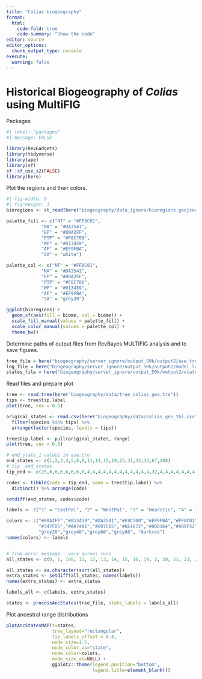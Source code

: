 ```yaml
---
title: "Colias biogeography"
format: 
  html:
    code-fold: true
    code-summary: "Show the code"
editor: source
editor_options: 
  chunk_output_type: console
execute:
  warning: false
---
```


# Historical Biogeography of *Colias* using MultiFIG

Packages

```r
#| label: "packages"
#| message: FALSE

library(RevGadgets)
library(tidyverse)
library(ape)
library(sf)
sf::sf_use_s2(FALSE)
library(here)
```

Plot the regions and their colors.

```r
#| fig-width: 9
#| fig-height: 3
bioregions <- st_read(here("biogeography/data_ignore/bioregions.geojson"))

palette_fill <- c("NT" = "#FF8C01",
             "NA" = "#DA3541",
             "EP" = "#00A2FF",
             "PTP" = "#F8C700",
             "WP" = "#013459",
             "AF" = "#EF9FBA",
             "SA" = "white")

palette_col <- c("NT" = "#FF8C01",
             "NA" = "#DA3541",
             "EP" = "#00A2FF",
             "PTP" = "#F8C700",
             "WP" = "#013459",
             "AF" = "#EF9FBA",
             "SA" = "grey30")

ggplot(bioregions) +
  geom_sf(aes(fill = biome, col = biome)) +
  scale_fill_manual(values = palette_fill) +
  scale_color_manual(values = palette_col) +
  theme_bw()
```


Determine paths of output files from RevBayes MULTIFIG analysis and to save figures.

```r
tree_file = here("biogeography/server_ignore/output_50k/output2/ase.tre")
log_file = here("biogeography/server_ignore/output_50k/output2/model.log")
states_file = here("biogeography/server_ignore/output_50k/output2/states.png")
```

Read files and prepare plot

```r
tree <- read.tree(here("biogeography/data/tree_colias_geo.tre"))
tips <- tree$tip.label
plot(tree, cex = 0.5)

original_states <- read.csv(here("biogeography/data/colias_geo_tbl.csv")) %>% 
  filter(species %in% tips) %>% 
  arrange(factor(species, levels = tips))

tree$tip.label <- pull(original_states, range)
plot(tree, cex = 0.5)

# end_state_1 values in ase.tre
end_states <- c(1,2,3,4,5,6,9,11,14,15,19,25,31,32,34,67,108)
# tip _end_states
tip_end <- c(25,6,6,6,6,6,6,6,4,4,4,4,4,4,4,4,4,4,4,4,32,4,4,4,4,4,4,4,4,4,4,4,4,2,2,2,2,2,34,4,5,2,32,34,15,9,2,1,4,1,3,11,31,31,11,3,3,3,31,3,3,3,3,3,3,3,3)

codes <- tibble(code = tip_end, name = tree$tip.label) %>% 
  distinct() %>% arrange(code)

setdiff(end_states, codes$code)

labels <- c("1" = "EastPal", "2" = "WestPal", "3" = "Nearctic", "4" = "PTHighlands", "5" = "Africa", "6" = "NeoTrop", "9" = "LowPal", "11" = "NA+Asia", "15" = "WP+PTH", "31" = "Arctic", "32" = "EastAsia", "34" = "Palearctic", "14" = "EP+PTH?", "19" = "Pal+Afr?", "67" = "NorHem?", "108" = "All?", "25" = "Americas")

colors <- c("#00A2FF","#013459","#DA3541","#F8C700","#EF9FBA","#FF8C01",
            "#347FD5","#AA74A1","#097C65","#6E4672","#00D164","#009F52",
            "grey20","grey40","grey60","grey80", "darkred")
names(colors) <- labels


# from error message - vary across runs
all_states <- c(0, 1, 108, 11, 12, 13, 14, 15, 16, 19, 2, 20, 21, 23, 24, 25, 26, 27, 3, 31, 32, 34, 4, 46, 5, 56, 6, 67, 74, 84, 87, 9)

all_states <- as.character(sort(all_states))
extra_states <- setdiff(all_states, names(labels))
names(extra_states) <- extra_states

labels_all <- c(labels, extra_states)

states <- processAncStates(tree_file, state_labels = labels_all)

```

Plot ancestral range distributions

```r
plotAncStatesMAP(t=states,
                 tree_layout="rectangular",
                 tip_labels_offset = 0.4,
                 node_size=1.5,
                 node_color_as="state",
                 node_color=colors,
                 node_size_as=NULL) +
                 ggplot2::theme(legend.position="bottom",
                                legend.title=element_blank())
```




